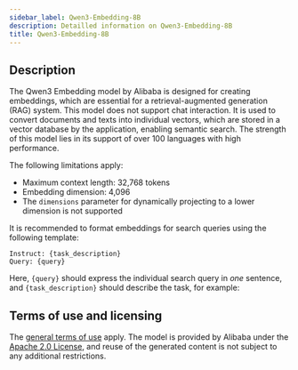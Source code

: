 ```yaml
---
sidebar_label: Qwen3-Embedding-8B
description: Detailled information on Qwen3-Embedding-8B
title: Qwen3-Embedding-8B
---
```


## Description

The Qwen3 Embedding model by Alibaba is designed for creating embeddings, which are essential for a retrieval-augmented generation (RAG) system. This model does not support chat interaction. It is used to convert documents and texts into individual vectors, which are stored in a vector database by the application, enabling semantic search. The strength of this model lies in its support of over 100 languages with high performance.

The following limitations apply:

- Maximum context length: 32,768 tokens  
- Embedding dimension: 4,096  
- The `dimensions` parameter for dynamically projecting to a lower dimension is not supported

It is recommended to format embeddings for search queries using the following template:

```
Instruct: {task_description}
Query: {query}
```

Here, `{query}` should express the individual search query in *one* sentence, and `{task_description}` should describe the task, for example:

## Terms of use and licensing

The [general terms of use](../../access-and-usage/terms-of-use/) apply. The model is provided by Alibaba under the [Apache 2.0 License](https://www.apache.org/licenses/LICENSE-2.0.html), and reuse of the generated content is not subject to any additional restrictions.

